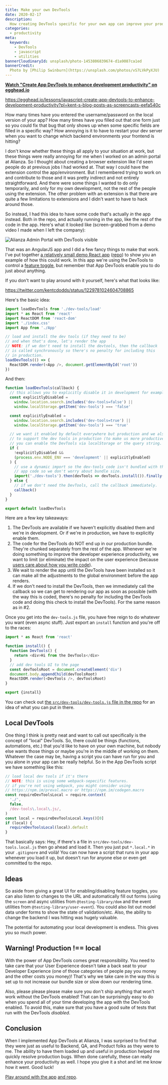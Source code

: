 ```yaml
---
title: Make your own DevTools
date: 2020-02-17
description:
  How creating DevTools specific for your own app can improve your productivity
categories:
  - productivity
meta:
  keywords:
    - DevTools
    - javascript
    - utilities
bannerCloudinaryId: unsplash/photo-1453806839674-d1a9087ca1ed
bannerCredit:
  Photo by [Philip Swinburn](https://unsplash.com/photos/vS7LVkPyXJU)
---
```


**[Watch "Create App DevTools to enhance development productivity" on egghead.io](https://egghead.io/lessons/javascript-create-app-devtools-to-enhance-development-productivity?pl=kent-s-blog-posts-as-screencasts-eefa540c)**

https://egghead.io/lessons/javascript-create-app-devtools-to-enhance-development-productivity?pl=kent-s-blog-posts-as-screencasts-eefa540c

How many times have you entered the username/password on the local version of
your app? How many times have you filled out that one form just so you could fix
that bug that only shows up when some specific fields are filled in a specific
way? How annoying is it to have to restart your dev server when you want to
change which backend environments your frontend is hitting?

I don't know whether these things all apply to your situation at work, but these
things were really annoying for me when I worked on an admin portal at Alianza.
So I thought about creating a browser extension like I'd seen people do at
previous jobs I had worked at. That way I could have the extension control the
app/environment. But I remembered trying to work on and contribute to those and
it was pretty indirect and not entirely straightforward. And there were some
things I wanted to do only temporarily, and only for my own development, not the
rest of the people using the extension. The other problem with an extension is
that there are quite a few limitations to extensions and I didn't want to have
to hack around those.

So instead, I had this idea to have some code that's actually _in_ the app
instead. Both in the repo, and actually running in the app, like the rest of the
code in the app. Here's what it looked like (screen-grabbed from a demo video I
made when I left the company):

![Alianza Admin Portal with DevTools visible](https://res.cloudinary.com/kentcdodds-com/image/upload/v1625033119/kentcdodds.com/content/blog/make-your-own-dev-tools/alianza.png)

That was an AngularJS app and I did a few fancy things to make that work. I've
put together
[a relatively small demo React app](https://app-dev-tools.netlify.com/)
([repo](https://github.com/kentcdodds/app-dev-tools)) to show you an example of
how this could work. In this app we're using the DevTools to control a
[feature toggle](https://en.wikipedia.org/wiki/Feature_toggle), but remember
that App DevTools enable you to do just about anything.

If you don't want to play around with it yourself, here's what that looks like:

https://twitter.com/kentcdodds/status/1229781024604708865

Here's the basic idea:

```js filename=src/index.js
import loadDevTools from './dev-tools/load'
import * as React from 'react'
import ReactDOM from 'react-dom'
import './index.css'
import App from './App'

// load and install the dev tools (if they need to be)
// and when that's done, let's render the app
// NOTE: if we don't need to install the devtools, then the callback
// is called synchronously so there's no penalty for including this
// in production.
loadDevTools(() => {
  ReactDOM.render(<App />, document.getElementById('root'))
})
```

And then:

```js filename=src/dev-tools/load.js
function loadDevTools(callback) {
  // this allows you to explicitly disable it in development for example
  const explicitlyDisabled =
    window.location.search.includes('dev-tools=false') ||
    window.localStorage.getItem('dev-tools') === 'false'

  const explicitlyEnabled =
    window.location.search.includes('dev-tools=true') ||
    window.localStorage.getItem('dev-tools') === 'true'

  // we want it enabled by default everywhere but production and we also want
  // to support the dev tools in production (to make us more productive triaging production issues).
  // you can enable the DevTools via localStorage or the query string.
  if (
    !explicitlyDisabled &&
    (process.env.NODE_ENV === 'development' || explicitlyEnabled)
  ) {
    // use a dynamic import so the dev-tools code isn't bundled with the regular
    // app code so we don't worry about bundle size.
    import('./dev-tools').then(devTools => devTools.install()).finally(callback)
  } else {
    // if we don't need the DevTools, call the callback immediately.
    callback()
  }
}

export default loadDevTools
```

Here are a few key takeaways:

1. The DevTools are available if we haven't explicitly disabled them and we're
   in development. Or if we're in production, we have to explicitly enable them.
2. The code for the DevTools do NOT end up in our production bundle. They're
   chunked separately from the rest of the app. Whenever we're doing something
   to improve the developer experience productivity, we want to limit (or
   eliminate) the impact on the user experience (because
   [users care about how you write code](/blog/why-users-care-about-how-you-write-code)).
3. We wait to render the app until the DevTools have been installed so it can
   make all the adjustments to the global environment before the app renders.
4. If we don't need to install the DevTools, then we immediately call the
   callback so we can get to rendering our app as soon as possible (with the way
   this is coded, there's no penalty for including the DevTools code and doing
   this check to install the DevTools). For the same reason as in #2.

Once you get into the `dev-tools.js` file, you have free reign to do whatever
you want (even async stuff). Just export an `install` function and you're off to
the races:

```js filename=src/dev-tools/dev-tools.js
import * as React from 'react'

function install() {
  function DevTools() {
    return <div>Hi from the DevTools</div>
  }
  // add dev tools UI to the page
  const devToolsRoot = document.createElement('div')
  document.body.appendChild(devToolsRoot)
  ReactDOM.render(<DevTools />, devToolsRoot)
}

export {install}
```

You can check out
[the `src/dev-tools/dev-tools.js` file in the repo](https://github.com/kentcdodds/app-dev-tools/blob/master/src/dev-tools/dev-tools.js)
for an idea of what you can put in there.

## Local DevTools

One thing I think is pretty neat and want to call out specifically is the
concept of "local" DevTools. So, there could be things (functions, automations,
etc.) that you'd like to have on your own machine, but nobody else wants those
things or maybe you're in the middle of working on them. Whatever the case may
be, having a script you can have run for you and you alone in your app can be
really helpful. So in the App DevTools script we have something like this:

```js
// load local dev tools if it's there
// NOTE: this is using some webpack-sepecific features.
// if you're not using webpack, you might consider using
// https://npm.im/preval.macro or https://npm.im/codegen.macro
const requireDevToolsLocal = require.context(
  './',
  false,
  /dev-tools\.local\.js/,
)
const local = requireDevToolsLocal.keys()[0]
if (local) {
  requireDevToolsLocal(local).default
}
```

That basically says: Hey, if there's a file in
`src/dev-tools/dev-tools.local.js` then go ahead and load it. Then you just put
`*.local.*` in your `.gitignore` and voilà! You can now have a script that runs
in your app whenever you load it up, but doesn't run for anyone else or even get
committed to the repo.

## Ideas

So aside from giving a great UI for enabling/disabling feature toggles, you can
also listen to changes to the URL and automatically fill out forms (using the
`screen` and async utilities from `@testing-library/dom` and the event utilities
from `@testing-library/user-event`). You could also list out model data under
forms to show the state of validation/etc. Also, the ability to change the
backend I was hitting was hugely valuable.

The potential for automating your local development is endless. This gives you
so much power.

## Warning! Production !== local

With the power of App DevTools comes great responsibility. You need to take care
that your User Experience doesn't take a back seat to your Developer Experience
(one of those categories of people pay you money and the other costs you money)!
That's why we take care in the way this is set up to not increase our bundle
size or slow down our rendering time.

Also, please please please make sure you don't ship anything that won't work
without the DevTools enabled! That can be surprisingly easy to do when you spend
all of your time developing the app with the DevTools enabled. To avoid this,
make sure that you have a good suite of tests that run with the DevTools
_disabled_.

## Conclusion

When I implemented App DevTools at Alianza, I was surprised to find that they
were just as useful to Backend, QA, and Product folks as they were to me. The
ability to have them loaded up and useful in production helped me quickly
resolve production bugs. When done carefully, these can really enhance your
productivity as well. I hope you give it a shot and let me know how it went.
Good luck!

[Play around with the app](https://app-dev-tools.netlify.com/)
[and repo](https://github.com/kentcdodds/app-dev-tools).
